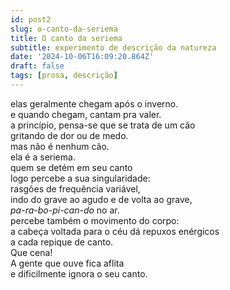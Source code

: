 ```yaml
---
id: post2
slug: o-canto-da-seriema
title: O canto da seriema
subtitle: experimento de descrição da natureza
date: '2024-10-06T16:09:20.864Z'
draft: false
tags: [prosa, descrição]
---
```


elas geralmente chegam após o inverno.  
e quando chegam, cantam pra valer.  
a princípio, pensa-se que se trata de um cão  
gritando de dor ou de medo.  
mas não é nenhum cão.  
ela é a seriema.  
quem se detém em seu canto  
logo percebe a sua singularidade:  
rasgões de frequência variável,  
indo do grave ao agudo e de volta ao grave,  
_pa-ra-bo-pi-can-do_ no ar.  
percebe também o movimento do corpo:  
a cabeça voltada para o céu dá repuxos enérgicos  
a cada repique de canto.  
Que cena!  
A gente que ouve fica aflita  
e dificilmente ignora o seu canto.

